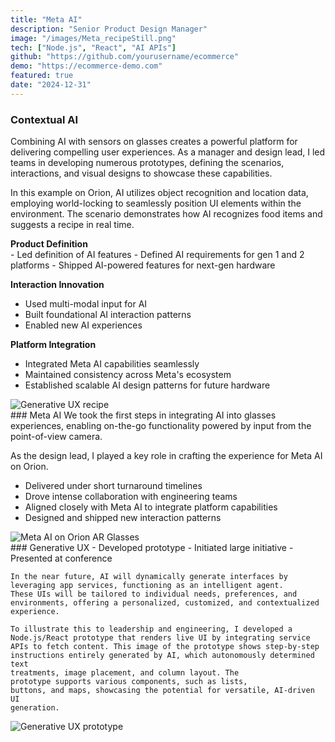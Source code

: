 ```yaml
---
title: "Meta AI"
description: "Senior Product Design Manager"
image: "/images/Meta_recipeStill.png"
tech: ["Node.js", "React", "AI APIs"]
github: "https://github.com/yourusername/ecommerce"
demo: "https://ecommerce-demo.com"
featured: true
date: "2024-12-31"
---
```


### Contextual AI
Combining AI with sensors on glasses creates a powerful platform for delivering compelling user experiences. 
As a manager and design lead, I led teams in developing numerous prototypes, defining the scenarios, interactions, 
and visual designs to showcase these capabilities.

In this example on Orion, AI utilizes object recognition and location data, 
employing world-locking to seamlessly position UI elements within the environment. 
The scenario demonstrates how AI recognizes food items and suggests a recipe in real time.
<br />

<OneThirdTwoThird>
  <div>
  <strong>Product Definition</strong><br />
  - Led definition of AI features
  - Defined AI requirements for gen 1 and 2 platforms
  - Shipped AI-powered features for next-gen hardware

  <strong>Interaction Innovation</strong><br />
  - Used multi-modal input for AI
  - Built foundational AI interaction patterns
  - Enabled new AI experiences

  <strong>Platform Integration</strong><br />
  - Integrated Meta AI capabilities seamlessly
  - Maintained consistency across Meta's ecosystem
  - Established scalable AI design patterns for future hardware

  </div>
  <div className="col-span-2">
    <img 
      src="/images/Orion_recipe.webp" 
      alt="Generative UX recipe"
      className="w-full h-auto object-cover rounded-lg"
    />
  </div>
</OneThirdTwoThird>

<OneThirdTwoThird>
  <div>
  ### Meta AI
  We took the first steps in integrating AI into glasses experiences, 
  enabling on-the-go functionality powered by input from the point-of-view camera. 
  
  As the design lead, I played a key role in crafting the experience for Meta AI on Orion.

  - Delivered under short turnaround timelines
  - Drove intense collaboration with engineering teams
  - Aligned closely with Meta AI to integrate platform capabilities
  - Designed and shipped new interaction patterns
  </div>
  <div className="col-span-2">
    <img 
      src="/images/MetaAI02.gif" 
      alt="Meta AI on Orion AR Glasses"
      className="w-full h-auto object-cover rounded-lg"
    />
  </div>
</OneThirdTwoThird>

<OneThirdTwoThird>
  <div>
    ### Generative UX
    - Developed prototype
    - Initiated large initiative
    - Presented at conference

    In the near future, AI will dynamically generate interfaces by leveraging app services, functioning as an intelligent agent.
    These UIs will be tailored to individual needs, preferences, and environments, offering a personalized, customized, and contextualized experience.

    To illustrate this to leadership and engineering, I developed a
    Node.js/React prototype that renders live UI by integrating service
    APIs to fetch content. This image of the prototype shows step-by-step
    instructions entirely generated by AI, which autonomously determined text
    treatments, image placement, and column layout. The
    prototype supports various components, such as lists,
    buttons, and maps, showcasing the potential for versatile, AI-driven UI
    generation.
  </div>
  <div className="col-span-2">
    <img 
      src="/images/MetaGenUX.png" 
      alt="Generative UX prototype"
      className="w-full h-auto object-cover rounded-lg"
    />
  </div>
</OneThirdTwoThird>